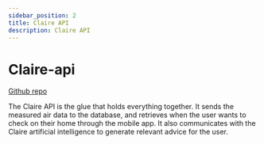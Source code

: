 ```yaml
---
sidebar_position: 2
title: Claire API
description: Claire API
---
```


# Claire-api

[Github repo](https://github.com/unlimited-hr/Claire-api)

The Claire API is the glue that holds everything together. It sends the measured air data to the database, and retrieves when the user wants to check on their home through the mobile app. It also communicates with the Claire artificial intelligence to generate relevant advice for the user.
